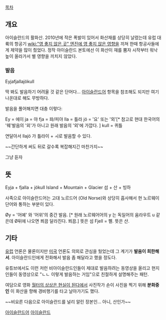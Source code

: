 [[목차]]

== 개요 == 

아이슬란드의 활화산. 2010년에 작은 폭발이 있어서 화산재를 상당히 날렸는데 유럽 대륙의 항공기 [[wiki:"영 좋지 않은 곳" 엔진에 영 좋지 않은 영향]]을 끼쳐 한때 항공사들에게 제약을 많이 줬었다. 정작 아이슬란드 본토에선 이 화산이 재를 뿜자 시작부터 워낙 높이 올라가서 별 영향을 끼치지 않았다.

=== 발음 ===
Eyjafjallajökull

딱 봐도 발음하기 어려울 것 같은 단어다...
[[아이슬란드어]] 항목을 참조해도 되지만 여기나온대로 해도 무방하다.

발음을 풀어해치면 대충 이렇다:

Ey = 에이
ja = 야
fja = 퍄/피야
lla = 틀라
jö =  '요' 또는 '외'[* 참고로 현대 한국어의 '웨'발음의 '외'가 아니고 원래 발음의 '외'에 가깝다. ]
kull = 퀴틀

연달아서 llajö 가 틀라이 + ㅚ로 발음할 수 있다.

~~간단하게 써도 뒤로 갈수록 복잡해지긴 마찬가지~~

그냥 듣자

{{{#!html
<object width="560" height="315"><param name="movie" value="https://www.youtube.com/v/hSo_ND41-6g?version=3&amp;hl=ko_KR"></param><param name="allowFullScreen" value="true"></param><param name="allowscriptaccess" value="always"></param><embed src="https://www.youtube.com/v/hSo_ND41-6g?version=3&amp;hl=ko_KR" type="application/x-shockwave-flash" width="560" height="315" allowscriptaccess="always" allowfullscreen="true"></embed></object>}}}

== 뜻 ==

Eyja + fjalla + jökull
Island + Mountain + Glacier
섬 + 산 + 빙하

사족으로 아이슬란드어는 고대 노르드어 (Old Norse)와 상당히 흡사해서 현 노르웨이 단어와 통하는 부분이 있다.

Øy  = '어예' 와 '어위'의 중간 발음. [* 원래 노르웨어어의 y 는 독일어의 움라우트 u 같은데  Ø뒤에 나오면 쬐끔 달라진다. 쬐끔.] 뜻은 섬
Fjell = 폘. 뜻은 산.

== 기타 ==
[[유럽]] 언론은 물론이지만 [[미국]] 언론도 의외로 관심을 뒀었는데 그 계기가 '''발음이 희한해서'''. 아이슬란드인에게 전화해서 발음 좀 해달라고 했을 정도다.

유튜브에서도 이런 저런 비아이슬란드인들이 제대로 발음하려는 동영상을 올리고 현지인들이 동영상으로 "ㄴㄴ 이렇게 발음하는 거임"으로 친절하게 설명해주는 패턴.

여담으로 영화 [[월터의 상상은 현실이 된다]]에서 사진작가 숀이 사진을 찍기 위해 '''분화중인''' 이 화산을 향해 경비행기를 타고 날아가기도 했다.

~~비요른 다음으로 아이슬란드를 널리 알린 장본인... 아니, 산인가~~

[[아이슬란드어]]
[[아이슬란드]]
